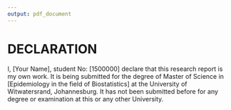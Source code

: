 ```yaml
---
output: pdf_document
---
```


# DECLARATION

I, [Your Name], student No: [1500000]  declare that this research report is my own work. It is being submitted for the degree of Master of Science in [Epidemiology in the field of  Biostatistics] at the University of Witwatersrand, Johannesburg. It has not been submitted before for any degree or examination at this or any other University.


\vspace{4 cm}

\begin{centering}


<!-- change name and date accordingly  -->
\line(1,0){450} \newline  
[Your Name] \hspace{35pt} [November 2017]

\end{centering}